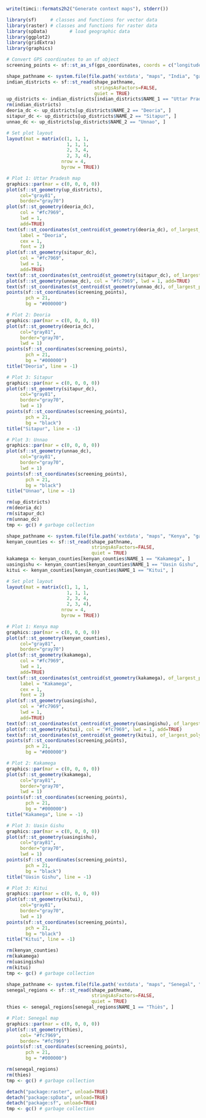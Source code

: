```r
write(timci::formats2h2("Generate context maps"), stderr())
```

```r
library(sf)     # classes and functions for vector data
library(raster) # classes and functions for raster data
library(spData)        # load geographic data
library(ggplot2)
library(gridExtra)
library(graphics)
```

```r
# Convert GPS coordinates to an sf object
screening_points <- sf::st_as_sf(gps_coordinates, coords = c("longitude", "latitude"), crs = 4326)
```

```r
shape_pathname <- system.file(file.path('extdata', "maps", "India", "gadm36_IND_2.shp"), package = 'timci')
indian_districts <- sf::st_read(shape_pathname,
                                stringsAsFactors=FALSE,
                                quiet = TRUE)
up_districts <- indian_districts[indian_districts$NAME_1 == "Uttar Pradesh", ]
rm(indian_districts)
deoria_dc <- up_districts[up_districts$NAME_2 == "Deoria", ]
sitapur_dc <- up_districts[up_districts$NAME_2 == "Sitapur", ]
unnao_dc <- up_districts[up_districts$NAME_2 == "Unnao", ]
```

```r
# Set plot layout
layout(mat = matrix(c(1, 1, 1,
                      1, 1, 1,
                      2, 3, 4,
                      2, 3, 4),
                    nrow = 4,
                    byrow = TRUE))

# Plot 1: Uttar Pradesh map
graphics::par(mar = c(0, 0, 0, 0))
plot(sf::st_geometry(up_districts),
     col="gray81",
     border="gray70")
plot(sf::st_geometry(deoria_dc),
     col = "#fc7969",
     lwd = 1,
     add=TRUE)
text(sf::st_coordinates(st_centroid(st_geometry(deoria_dc), of_largest_polygon=TRUE)+c(0, 0.7)),
     label = "Deoria",
     cex = 1,
     font = 2)
plot(sf::st_geometry(sitapur_dc),
     col = "#fc7969",
     lwd = 1,
     add=TRUE)
text(sf::st_coordinates(st_centroid(st_geometry(sitapur_dc), of_largest_polygon=TRUE)+c(0, 0.7)), label = "Sitapur", cex = 1, font = 2)
plot(sf::st_geometry(unnao_dc), col = "#fc7969", lwd = 1, add=TRUE)
text(sf::st_coordinates(st_centroid(st_geometry(unnao_dc), of_largest_polygon=TRUE)+c(0, -0.7)), label = "Unnao", cex = 1, font = 2)
points(sf::st_coordinates(screening_points),
       pch = 21,
       bg = "#000000")

# Plot 2: Deoria
graphics::par(mar = c(0, 0, 0, 0))
plot(sf::st_geometry(deoria_dc),
     col="gray81",
     border="gray70",
     lwd = 1)
points(sf::st_coordinates(screening_points),
       pch = 21,
       bg = "#000000")
title("Deoria", line = -1)

# Plot 3: Sitapur
graphics::par(mar = c(0, 0, 0, 0))
plot(sf::st_geometry(sitapur_dc),
     col="gray81",
     border="gray70",
     lwd = 1)
points(sf::st_coordinates(screening_points),
       pch = 21,
       bg = "black")
title("Sitapur", line = -1)

# Plot 3: Unnao
graphics::par(mar = c(0, 0, 0, 0))
plot(sf::st_geometry(unnao_dc),
     col="gray81",
     border="gray70",
     lwd = 1)
points(sf::st_coordinates(screening_points),
       pch = 21,
       bg = "black")
title("Unnao", line = -1)
```

```r
rm(up_districts)
rm(deoria_dc)
rm(sitapur_dc)
rm(unnao_dc)
tmp <- gc() # garbage collection
```

```r
shape_pathname <- system.file(file.path('extdata', "maps", "Kenya", "gadm36_KEN_1.shp"), package = 'timci')
kenyan_counties <- sf::st_read(shape_pathname,
                               stringsAsFactors=FALSE,
                               quiet = TRUE)
kakamega <- kenyan_counties[kenyan_counties$NAME_1 == "Kakamega", ]
uasingishu <- kenyan_counties[kenyan_counties$NAME_1 == "Uasin Gishu", ]
kitui <- kenyan_counties[kenyan_counties$NAME_1 == "Kitui", ]
```

```r
# Set plot layout
layout(mat = matrix(c(1, 1, 1,
                      1, 1, 1,
                      2, 3, 4,
                      2, 3, 4),
                    nrow = 4,
                    byrow = TRUE))

# Plot 1: Kenya map
graphics::par(mar = c(0, 0, 0, 0))
plot(sf::st_geometry(kenyan_counties),
     col="gray81",
     border="gray70")
plot(sf::st_geometry(kakamega),
     col = "#fc7969",
     lwd = 1,
     add=TRUE)
text(sf::st_coordinates(st_centroid(st_geometry(kakamega), of_largest_polygon=TRUE)+c(0, 0.7)),
     label = "Kakamega",
     cex = 1,
     font = 2)
plot(sf::st_geometry(uasingishu),
     col = "#fc7969",
     lwd = 1,
     add=TRUE)
text(sf::st_coordinates(st_centroid(st_geometry(uasingishu), of_largest_polygon=TRUE)+c(0, 0.7)), label = "Uasin Gishu", cex = 1, font = 2)
plot(sf::st_geometry(kitui), col = "#fc7969", lwd = 1, add=TRUE)
text(sf::st_coordinates(st_centroid(st_geometry(kitui), of_largest_polygon=TRUE)+c(0, -0.7)), label = "Kitui", cex = 1, font = 2)
points(sf::st_coordinates(screening_points),
       pch = 21,
       bg = "#000000")

# Plot 2: Kakamega
graphics::par(mar = c(0, 0, 0, 0))
plot(sf::st_geometry(kakamega),
     col="gray81",
     border="gray70",
     lwd = 1)
points(sf::st_coordinates(screening_points),
       pch = 21,
       bg = "#000000")
title("Kakamega", line = -1)

# Plot 3: Uasin Gishu
graphics::par(mar = c(0, 0, 0, 0))
plot(sf::st_geometry(uasingishu),
     col="gray81",
     border="gray70",
     lwd = 1)
points(sf::st_coordinates(screening_points),
       pch = 21,
       bg = "black")
title("Uasin Gishu", line = -1)

# Plot 3: Kitui
graphics::par(mar = c(0, 0, 0, 0))
plot(sf::st_geometry(kitui),
     col="gray81",
     border="gray70",
     lwd = 1)
points(sf::st_coordinates(screening_points),
       pch = 21,
       bg = "black")
title("Kitui", line = -1)
```

```r
rm(kenyan_counties)
rm(kakamega)
rm(uasingishu)
rm(kitui)
tmp <- gc() # garbage collection
```

```r
shape_pathname <- system.file(file.path('extdata', "maps", "Senegal", "gadm36_SEN_1.shp"), package = 'timci')
senegal_regions <- sf::st_read(shape_pathname,
                               stringsAsFactors=FALSE,
                               quiet = TRUE)
thies <- senegal_regions[senegal_regions$NAME_1 == "Thiès", ]
```

```r
# Plot: Senegal map
graphics::par(mar = c(0, 0, 0, 0))
plot(sf::st_geometry(thies),
     col= "#fc7969",
     border= "#fc7969")
points(sf::st_coordinates(screening_points),
       pch = 21,
       bg = "#000000")
```

```r
rm(senegal_regions)
rm(thies)
tmp <- gc() # garbage collection
```

```r
detach("package:raster", unload=TRUE)
detach("package:spData", unload=TRUE)
detach("package:sf", unload=TRUE)
tmp <- gc() # garbage collection
```
